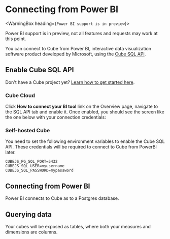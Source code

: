 # Connecting from Power BI
<WarningBox heading={`Power BI support is in preview`}>

Power BI support is in preview, not all features and requests may work at this
point.

</WarningBox>

You can connect to Cube from Power BI, interactive data visualization software
product developed by Microsoft, using the [Cube SQL API][ref-sql-api].

## Enable Cube SQL API

<InfoBox>

Don't have a Cube project yet? [Learn how to get started
here][ref-getting-started].

</InfoBox>

###  Cube Cloud

Click **How to connect your BI tool** link on the Overview page, navigate to the
SQL API tab and enable it. Once enabled, you should see the screen like the one
below with your connection credentials:

<Screenshot src="https://ucarecdn.com/fc74ee91-b8a9-4c46-81ed-cb3daeef6b83/" />

###  Self-hosted Cube

You need to set the following environment variables to enable the Cube SQL API.
These credentials will be required to connect to Cube from PowerBI later.

```dotenv
CUBEJS_PG_SQL_PORT=5432
CUBEJS_SQL_USER=myusername
CUBEJS_SQL_PASSWORD=mypassword
```

## Connecting from Power BI

Power BI connects to Cube as to a Postgres database.

## Querying data

Your cubes will be exposed as tables, where both your measures and dimensions
are columns.

[ref-getting-started]: /getting-started/cloud/overview
[ref-sql-api]: /backend/sql

